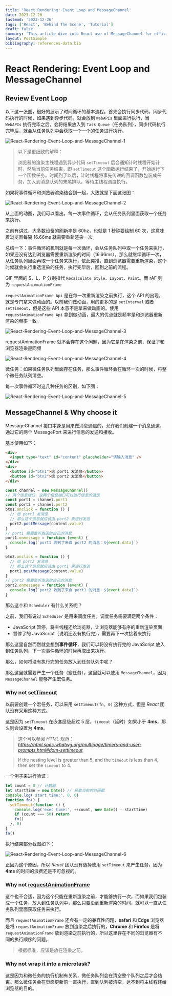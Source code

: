 ```yaml
---
title: 'React Rendering: Event Loop and MessageChannel'
date: 2023-12-26
lastmod: '2023-12-26'
tags: ['React', 'Behind The Scene', 'Tutorial']
draft: false
summary: 'This article dive into React use of MessageChannel for efficient rendering.'
layout: PostSimple
bibliography: references-data.bib
---
```


# React Rendering: Event Loop and MessageChannel

## Review Event Loop

以下这一张图，很好的展示了时间循环的基本流程。首先会执行同步代码，同步代码执行的时候，如果遇到异步代码，就会放到 `WebAPIs` 里面进行执行，当 `WebAPIs` 执行完毕之后，会将结果放入到 `Task Queue`（任务队列），同步代码执行完毕后，就会从任务队列中会获取一个一个的任务进行执行。

![React-Rendering-Event-Loop-and-MessageChannel-1](/static/images/React/React-Rendering-Event-Loop-and-MessageChannel/React-Rendering-Event-Loop-and-MessageChannel-1.gif)

> 以下是更细致的解释：
>
> 浏览器的渲染主线程遇到异步代码 `setTimeout` 后会通知计时线程开始计时，然后当前任务结束，即 `setTimeout` 这个函数运行结束了，开始运行下一个函数任务。时间到了以后，计时线程将事先传递的回调函数包装成任务，加入到消息队列的末尾排队，等待主线程调度执行。

如果将事件循环和浏览器渲染结合到一起，大致就是下面这张图：

![React-Rendering-Event-Loop-and-MessageChannel-2](/static/images/React/React-Rendering-Event-Loop-and-MessageChannel/React-Rendering-Event-Loop-and-MessageChannel-2.gif)

从上面的动图，我们可以看出，每一次事件循环，会从任务队列里面获取一个任务来执行。

之前有讲过，大多数设备的刷新率是 60hz，也就是 1 秒钟要绘制 60 次，这意味着浏览器每隔 16.66ms 就需要重新渲染一次。

总结一下：事件循环的机制就是每一次循环，会从任务队列中取一个任务来执行，如果还没有达到浏览器需要重新渲染的时间（16.66ms），那么就继续循环一次，从任务队列里面再取一个任务来执行，依此类推，直到浏览器需要重新渲染，这个时候就会执行重选渲染的任务，执行完毕后，回到之前的流程。

GIF 里面的 S、L、P 分别指代 `Recalculate Style`、`Layout`、`Paint`。而 rAF 则为 `requestAnimmationFrame`

`requestAnimationFrame Api` 是在每一次重新渲染之前执行，这个 API 的出现，就是专门拿来做动画的。以前我们做动画，用的更多的是 `setInterval` 或者 `setTimeout`，但是这些 API 本意不是拿来做动画的。使用 `requestAnimationFrame Api` 拿到做动画，最大的优点就是频率是和浏览器重新渲染的频率一致。

![React-Rendering-Event-Loop-and-MessageChannel-3](/static/images/React/React-Rendering-Event-Loop-and-MessageChannel/React-Rendering-Event-Loop-and-MessageChannel-3.png)

requestAnimationFrame 就不会存在这个问题，因为它是在渲染之前，保证了和浏览器渲染是同频

![React-Rendering-Event-Loop-and-MessageChannel-4](/static/images/React/React-Rendering-Event-Loop-and-MessageChannel/React-Rendering-Event-Loop-and-MessageChannel-4.png)

微任务：如果微任务队列里面存在任务，那么事件循环会在循环一次的时候，将整个微任务队列清空。

每一次事件循环时这几种任务的区别，如下图：

![React-Rendering-Event-Loop-and-MessageChannel-5](/static/images/React/React-Rendering-Event-Loop-and-MessageChannel/React-Rendering-Event-Loop-and-MessageChannel-5.gif)

## MessageChannel & Why choose it

MessageChannel 接口本身是用来做消息通信的，允许我们创建一个消息通道，通过它的两个 MessagePort 来进行信息的发送和接收。

基本使用如下：

```html
<div>
  <input type="text" id="content" placeholder="请输入消息" />
</div>
<div>
  <button id="btn1">给 port1 发消息</button>
  <button id="btn2">给 port2 发消息</button>
</div>
```

```js
const channel = new MessageChannel()
// 两个信息端口，这两个信息端口可以进行信息的通信
const port1 = channel.port1
const port2 = channel.port2
btn1.onclick = function () {
  // 给 port1 发消息
  // 那么这个信息就应该由 port2 来进行发送
  port2.postMessage(content.value)
}
// port1 需要监听发送给自己的消息
port1.onmessage = function (event) {
  console.log(`port1 收到了来自 port2 的消息：${event.data}`)
}

btn2.onclick = function () {
  // 给 port2 发消息
  // 那么这个信息就应该由 port1 来进行发送
  port1.postMessage(content.value)
}
// port2 需要监听发送给自己的消息
port2.onmessage = function (event) {
  console.log(`port2 收到了来自 port1 的消息：${event.data}`)
}
```

那么这个和 `Scheduler` 有什么关系呢？

之前，我们有说过 `Scheduler` 是用来调度任务，调度任务需要满足两个条件：

- JavaScript 暂停，将主线程还给浏览器，让浏览器能够有序的重新渲染页面
- 暂停了的 JavaScript（说明还没有执行完），需要再下一次接着来执行

那么这里自然而然就会想到**事件循环**，我们可以将没有执行完的 JavaScript 放入到任务队列，下一次事件循环的时候再取出来执行。

那么，如何将没有执行完的任务放入到任务队列中呢？

那么这里就需要产生一个任务（宏任务），这里就可以使用 `MessageChannel`，因为 `MessageChannel` 能够产生宏任务。

### Why not <u>setTimeout</u>

以前要创建一个宏任务，可以采用 `setTimeout(fn, 0)` 这种方式，但是 _React_ 团队没有采用这种方式。

这是因为 `setTimeout` 在嵌套层级超过 5 层，`timeout`（延时）如果小于 **4ms**，那么则会设置为 **4ms**。

> 这个可以参阅 _HTML_ 规范：*https://html.spec.whatwg.org/multipage/timers-and-user-prompts.html#dom-settimeout*

> If the nesting level is greater than 5, and the `timeout` is less than 4, then set the `timeout` to 4.

一个例子来进行验证：

```js
let count = 0 // 计数器
let startTime = new Date() // 获取当前的时间戳
console.log('start time:', 0, 0)
function fn() {
  setTimeout(function () {
    console.log('exec time:', ++count, new Date() - startTime)
    if (count === 50) return
    fn()
  }, 0)
}
fn()
```

执行结果部分截图如下：

![React-Rendering-Event-Loop-and-MessageChannel-6](/static/images/React/React-Rendering-Event-Loop-and-MessageChannel/React-Rendering-Event-Loop-and-MessageChannel-6.png)

正因为这个原因，所以 _React_ 团队没有选择使用 `setTimeout` 来产生任务，因为 **4ms** 的时间的浪费还是不可忽视的。

### Why not <u>requestAnimationFrame</u>

这个也不合适，因为这个只能在重新渲染之前，才能够执行一次，而如果我们包装成一个任务，放入到任务队列中，那么只要没到重新渲染的时间，就可以一直从任务队列里面获取任务来执行。

而且 `requestAnimationFrame` 还会有一定的兼容性问题，**safari** 和 **Edge** 浏览器是将 `requestAnimationFrame` 放到渲染之后执行的，**Chrome** 和 **Firefox** 是将 `requestAnimationFrame` 放到渲染之前执行的，所以这里存在不同的浏览器有不同的执行顺序的问题。

> 根据标准，应该是放在渲染之前。

### Why not wrap it into a microtask?

这是因为和微任务的执行机制有关系，微任务队列会在清空整个队列之后才会结束。那么微任务会在页面更新前一直执行，直到队列被清空，达不到将主线程还给浏览器的目的。
